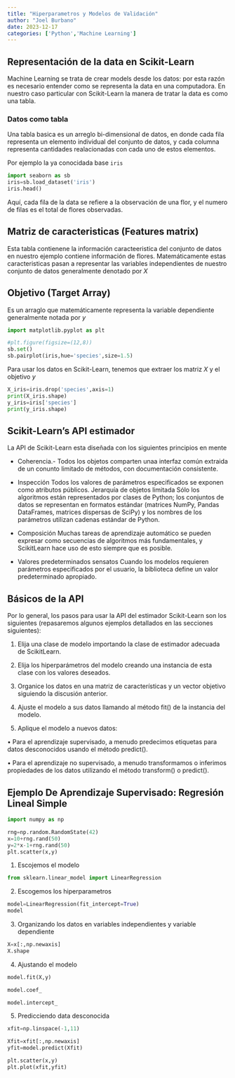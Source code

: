 ```yaml
---
title: "Hiperparametros y Modelos de Validación"
author: "Joel Burbano"
date: 2023-12-17
categories: ['Python','Machine Learning']
---
```


## Representación de la data en Scikit-Learn

Machine Learning se trata de crear models desde los datos: por esta razón es necesario entender como se representa la data en una computadora. En nuestro caso particular con Scikit-Learn la manera de tratar la data es como una tabla.

### Datos como tabla

Una tabla basica es un arreglo bi-dimensional de datos, en donde cada fila representa un elemento individual del conjunto de datos, y cada columna representa cantidades realacionadas con cada uno de estos elementos.

Por ejemplo la ya conocidada base `iris`

```python
import seaborn as sb
iris=sb.load_dataset('iris')
iris.head()
```

Aquí, cada fila de la data se refiere a la observación de una flor, y el numero de filas es el total de flores observadas.

## Matriz de caracteristicas (Features matrix)

Esta tabla contienene la información caracteeristica del conjunto de datos en nuestro ejemplo contiene información de flores. Matemáticamente estas caracteristicas pasan a representar las variables independientes de nuestro conjunto de datos generalmente denotado por $X$

## Objetivo (Target Array)

Es un arraglo que matemáticamente representa la variable dependiente generalmente notada por $y$

```python
import matplotlib.pyplot as plt
```

```python
#plt.figure(figsize=(12,8))
sb.set()
sb.pairplot(iris,hue='species',size=1.5)
```

Para usar los datos en Scikit-Learn, tenemos que extraer los matriz $X$ y el objetivo $y$

```python
X_iris=iris.drop('species',axis=1)
print(X_iris.shape)
y_iris=iris['species']
print(y_iris.shape)
```

## Scikit-Learn's API estimador

La API de Scikit-Learn esta diseñada con los siguientes principios en mente

-   Coherencia.- Todos los objetos comparten unaa interfaz común extraida de un conunto limitado de métodos, con documentación consistente.

-   Inspección Todos los valores de parámetros especificados se exponen como atributos públicos. Jerarquía de objetos limitada Sólo los algoritmos están representados por clases de Python; los conjuntos de datos se representan en formatos estándar (matrices NumPy, Pandas DataFrames, matrices dispersas de SciPy) y los nombres de los parámetros utilizan cadenas estándar de Python.

-   Composición Muchas tareas de aprendizaje automático se pueden expresar como secuencias de algoritmos más fundamentales, y ScikitLearn hace uso de esto siempre que es posible.

-   Valores predeterminados sensatos Cuando los modelos requieren parámetros especificados por el usuario, la biblioteca define un valor predeterminado apropiado.

## Básicos de la API

Por lo general, los pasos para usar la API del estimador Scikit-Learn son los siguientes (repasaremos algunos ejemplos detallados en las secciones siguientes):

1.  Elija una clase de modelo importando la clase de estimador adecuada de ScikitLearn.

2.  Elija los hiperparámetros del modelo creando una instancia de esta clase con los valores deseados.

3.  Organice los datos en una matriz de características y un vector objetivo siguiendo la discusión anterior.

4.  Ajuste el modelo a sus datos llamando al método fit() de la instancia del modelo.

5.  Aplique el modelo a nuevos datos:

• Para el aprendizaje supervisado, a menudo predecimos etiquetas para datos desconocidos usando el método predict().

• Para el aprendizaje no supervisado, a menudo transformamos o inferimos propiedades de los datos utilizando el método transform() o predict().

## Ejemplo De Aprendizaje Supervisado: Regresión Lineal Simple

```python
import numpy as np
```

```python
rng=np.random.RandomState(42)
x=10+rng.rand(50)
y=2*x-1+rng.rand(50)
plt.scatter(x,y)
```

1.  Escojemos el modelo

```python
from sklearn.linear_model import LinearRegression
```

2.  Escogemos los hiperparametros

```python
model=LinearRegression(fit_intercept=True)
model
```

3.  Organizando los datos en variables independientes y variable dependiente

```python
X=x[:,np.newaxis]
X.shape
```

4.  Ajustando el modelo

```python
model.fit(X,y)
```

```python
model.coef_
```

```python
model.intercept_
```

5.  Predicciendo data desconocida

```python
xfit=np.linspace(-1,11)
```

```python
Xfit=xfit[:,np.newaxis]
yfit=model.predict(Xfit)
```

```python
plt.scatter(x,y)
plt.plot(xfit,yfit)
```
